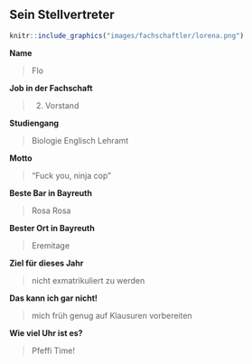 ## Sein Stellvertreter {#fachschaftler-fachschaftlerinnen-zweiter-vorsitz}

```r
knitr::include_graphics("images/fachschaftler/lorena.png")
```

**Name**

> Flo

**Job in der Fachschaft**

> 2. Vorstand

**Studiengang**

> Biologie Englisch Lehramt

**Motto**

> "Fuck you, ninja cop"

**Beste Bar in Bayreuth**

> Rosa Rosa

**Bester Ort in Bayreuth**

> Eremitage

**Ziel für dieses Jahr**

> nicht exmatrikuliert zu werden

**Das kann ich gar nicht!**

> mich früh genug auf Klausuren vorbereiten

**Wie viel Uhr ist es?**

> Pfeffi Time!